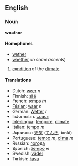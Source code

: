 ==English==
===Noun===
'''weather'''

====Homophones====
*[[wether]]
*[[whether]] (''in some accents'')

# [[condition]] of the [[climate]]

====Translations====
*Dutch: [[weer]] ''n''
*Finnish: [[sää]]
*French: [[temps]] ''m''
*[[Frisian]]: [[waar]] ''n''
*German: [[Wetter]] ''n''
*Indonesian: [[cuaca]]
*[[Interlingua]]: [[tempore]], [[climate]]
*Italian: [[tempo]] ''m''
*Japanese: [[天気]] ([[てんき]], tenki)
*Portuguese: [[tempo]] ''m'', [[clima]] ''m''
*Russian: [[погода]]
*Spanish: [[tiempo]] ''m''
*Swedish: [[väder]]
*Turkish: [[hava]]